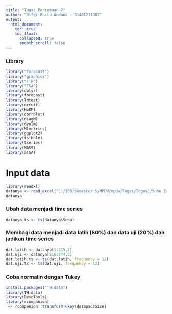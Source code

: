 ```yaml
---
title: "Tugas Pertemuan 7"
author: "Rifqi Rustu Andana - G1401211067"
output:
  html_document:
    toc: true
    toc_float:
      collapsed: true
      smooth_scroll: false
---
```


### Library

```r
library("forecast")
library("graphics")
library("TTR")
library("TSA")
library(dplyr)
library(forecast)
library(lmtest) 
library(orcutt) 
library(HoRM) 
library(corrplot)
library(dLagM)
library(dynlm)
library(MLmetrics)
library(ggplot2)
library(tsibble)
library(tseries)
library(MASS)
library(aTSA)
```

# Input data

```r
library(readxl)
datanya <- read_excel("C:/IPB/Semester 5/MPDW/mpdw/Tugas/Tugas1/Suhu Zamboanga.xlsx")
datanya
```

### Ubah data menjadi time series

```r
datanya.ts <- ts(datanya$Suhu)
```

### Membagi data menjadi data latih (80%) dan data uji (20%) dan jadikan time series

```r
dat.latih <- datanya[1:115,2]
dat.uji <- datanya[116:144,2]
dat.latih.ts <- ts(dat.latih, frequency = 12)
dat.uji.ts <- ts(dat.uji, frequency = 12)
```

### Coba normalin dengan Tukey
```r
install.packages("TH.data")
library(TH.data)
library(DescTools)
library(rcompanion)
 <- rcompanion::transformTukey(datapsd$Size)
```

